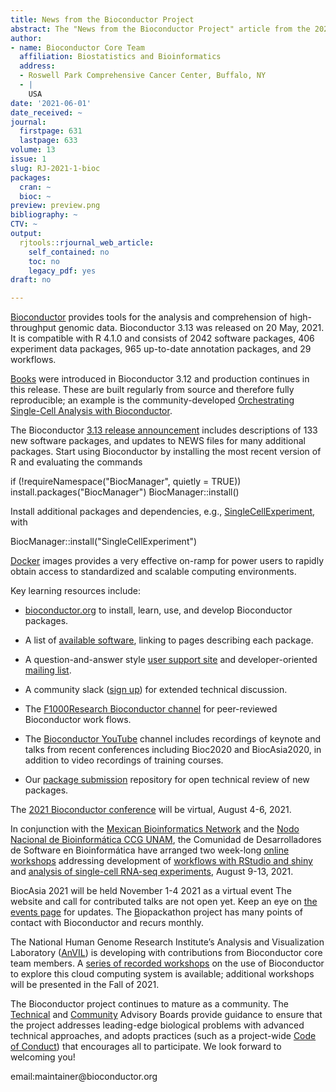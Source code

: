 ```yaml
---
title: News from the Bioconductor Project
abstract: The "News from the Bioconductor Project" article from the 2021-1 issue.
author:
- name: Bioconductor Core Team
  affiliation: Biostatistics and Bioinformatics
  address:
  - Roswell Park Comprehensive Cancer Center, Buffalo, NY
  - |
    USA
date: '2021-06-01'
date_received: ~
journal:
  firstpage: 631
  lastpage: 633
volume: 13
issue: 1
slug: RJ-2021-1-bioc
packages:
  cran: ~
  bioc: ~
preview: preview.png
bibliography: ~
CTV: ~
output:
  rjtools::rjournal_web_article:
    self_contained: no
    toc: no
    legacy_pdf: yes
draft: no

---
```







[Bioconductor](https://bioconductor.org) provides tools for the analysis
and comprehension of high-throughput genomic data. Bioconductor 3.13 was
released on 20 May, 2021. It is compatible with R 4.1.0 and consists of
2042 software packages, 406 experiment data packages, 965 up-to-date
annotation packages, and 29 workflows.

[Books](https://bioconductor.org/books/release/) were introduced in
Bioconductor 3.12 and production continues in this release. These are
built regularly from source and therefore fully reproducible; an example
is the community-developed [Orchestrating Single-Cell Analysis with
Bioconductor](https://bioconductor.org/books/release/OSCA/).

The Bioconductor [3.13 release
announcement](https://bioconductor.org/news/bioc_3_13_release/) includes
descriptions of 133 new software packages, and updates to NEWS files for
many additional packages. Start using Bioconductor by installing the
most recent version of R and evaluating the commands

::: example
if (!requireNamespace(\"BiocManager\", quietly = TRUE))
install.packages(\"BiocManager\") BiocManager::install()
:::

Install additional packages and dependencies, e.g.,
[SingleCellExperiment](https://www.bioconductor.org/packages/release/bioc/html/SingleCellExperiment.html),
with

::: example
BiocManager::install(\"SingleCellExperiment\")
:::

[Docker](https://bioconductor.org/help/docker/) images provides a very
effective on-ramp for power users to rapidly obtain access to
standardized and scalable computing environments.

Key learning resources include:

-   [bioconductor.org](https://bioconductor.org) to install, learn, use,
    and develop Bioconductor packages.

-   A list of [available software](https://bioconductor.org/packages),
    linking to pages describing each package.

-   A question-and-answer style [user support
    site](https://support.bioconductor.org) and developer-oriented
    [mailing list](https://stat.ethz.ch/mailman/listinfo/bioc-devel).

-   A community slack ([sign up](https://bioc-community.herokuapp.com/))
    for extended technical discussion.

-   The [F1000Research Bioconductor
    channel](https://f1000research.com/channels/bioconductor) for
    peer-reviewed Bioconductor work flows.

-   The [Bioconductor
    YouTube](https://www.youtube.com/user/bioconductor) channel includes
    recordings of keynote and talks from recent conferences including
    Bioc2020 and BiocAsia2020, in addition to video recordings of
    training courses.

-   Our [package
    submission](https://github.com/Bioconductor/Contributions)
    repository for open technical review of new packages.

The [2021 Bioconductor conference](https://bioc2021.bioconductor.org/)
will be virtual, August 4-6, 2021.

In conjunction with the [Mexican Bioinformatics
Network](https://twitter.com/RBioinformatica) and the [Nodo Nacional de
Bioinformática CCG UNAM](https://twitter.com/nnb_unam), the Comunidad de
Desarrolladores de Software en Bioinformática have arranged two
week-long [online
workshops](https://comunidadbioinfo.github.io/post/cdsb-2021-workshops/#.YOgqyhNuelY)
addressing development of [workflows with RStudio and
shiny](https://comunidadbioinfo.github.io/cdsb2021_workflows/) and
[analysis of single-cell RNA-seq
experiments](https://comunidadbioinfo.github.io/cdsb2021_scRNAseq/),
August 9-13, 2021.

BiocAsia 2021 will be held November 1-4 2021 as a virtual event The
website and call for contributed talks are not open yet. Keep an eye on
[the events page](https://bioconductor.org/help/events/) for updates.
The [B](https://sites.google.com/view/biopackathon)iopackathon project
has many points of contact with Bioconductor and recurs monthly.

The National Human Genome Research Institute's Analysis and
Visualization Laboratory ([AnVIL](https://anvilproject.org)) is
developing with contributions from Bioconductor core team members. A
[series of recorded
workshops](https://docs.google.com/document/u/2/d/e/2PACX-1vSVGCaX-wnWyu1TUhhbsoVeTCJ6ODLG53OeMHKRbewGQOqOcMTnZQl7_jrR9kqOPQPlsFN1ecLT4lhd/pub)
on the use of Bioconductor to explore this cloud computing system is
available; additional workshops will be presented in the Fall of 2021.

The Bioconductor project continues to mature as a community. The
[Technical](https://bioconductor.org/about/technical-advisory-board/)
and
[Community](https://bioconductor.org/about/community-advisory-board/)
Advisory Boards provide guidance to ensure that the project addresses
leading-edge biological problems with advanced technical approaches, and
adopts practices (such as a project-wide [Code of
Conduct](https://bioconductor.org/about/code-of-conduct/)) that
encourages all to participate. We look forward to welcoming you!

email:maintainer@bioconductor.org
